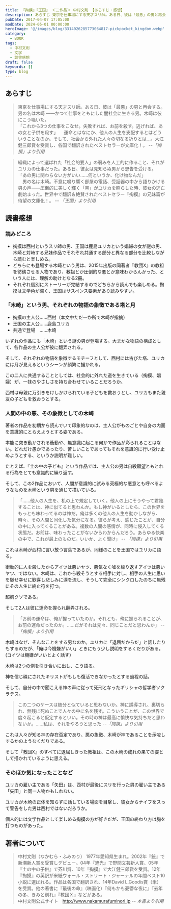 ```yaml
---
title: 『掏摸』『王国』 ＜二作品＞ 中村文則 【あらすじ・感想】
description: あらすじ 東京を仕事場にする天才スリ師。ある日、彼は「最悪」の男と再会する。男の名は木崎 ――かつて仕事をともにした闇社会に生きる男。木崎は彼にこう囁いた。「これから3つの仕事をこなせ。失敗すれば、お前を殺す。逃げれば、あの女と子供を殺す」 　運命とはなにか、他人の人生を支配するとはどういうことなのか。
pubDate: 2017-04-07 17:05:00
modDate: 2024-05-01 00:00:00
heroImage: '@/images/blog/3314026285773034817-pickpocket_kingdom.webp'
category:
  - BOOK
tags:
  - 中村文則
  - 文学
  - 読書感想
draft: false
keywords: []
type: blog
---
```



## あらすじ

> 東京を仕事場にする天才スリ師。ある日、彼は「最悪」の男と再会する。男の名は木崎 ――かつて仕事をともにした闇社会に生きる男。木崎は彼にこう囁いた。<br />
> 「これから3つの仕事をこなせ。失敗すれば、お前を殺す。逃げれば、あの女と子供を殺す」 　運命とはなにか、他人の人生を支配するとはどういうことなのか。そして、社会から外れた人々の切なる祈りとは…。大江健三郎賞を受賞し、各国で翻訳されたベストセラーが文庫化！。 <cite>--「掏摸」より引用</cite>

> 組織によって選ばれた「社会的要人」の弱みを人工的に作ること、それがユリカの仕事だった。ある日、彼女は見知らぬ男から忠告を受ける。<br />
> 「あの男に関わらない方がいい……何というか、化け物なんだ」<br />
> 　男の名は木崎。不意に鳴り響く部屋の電話、受話器の中から語りかける男の声――圧倒的に美しく輝く「黒」がユリカを照らした時、彼女の逃亡劇始まった。世界中で翻訳＆絶賛されたベストセラー『掏摸』の兄妹篇が待望の文庫化！。 <cite>-- 「王国」より引用</cite>

## 読書感想

### 読みどころ

- 掏摸は西村というスリ師の男、王国は鹿島ユリカという娼婦の女が謎の男、木崎と対峙する兄妹作品でそれぞれ共通する部分と異なる部分を比較しながら読むと楽しめる。
- どちらにも登場する木崎という男は、2015年出版の同著者『教団X』の教祖を彷彿させる人物であり、教祖とか圧倒的な悪とか意味わからんかった、という人には、理解の助けとなる2冊。
- それぞれ個別にストーリーが完結するのでどちらから読んでも楽しめる。掏摸は文学色が濃く、王国はサスペンス要素があり読みやすい。

### 「木崎」という男、それぞれの物語の象徴である塔と月

- 掏摸の主人公……西村（本文中ただ一か所で木崎が指摘）
- 王国の主人公……鹿島ユリカ
- 共通で登場　……木崎

いずれの作品にも「木崎」という謎の男が登場する。大まかな物語の構成として、各作品の主人公が彼に翻弄される。

そして、それぞれの物語を象徴するモチーフとして、西村には古びた塔、ユリカには月が見えるというシーンが頻繁に描かれる。

この二人に共通することとしては、社会的に外れた道を生きている（掏摸、娼婦）が、一抹のやさしさを持ち合わせていることだろうか。

西村は母親に万引きをけしかけられている子どもを救おうとし、ユリカもまた親友の子どもを救おうとする。

### 人間の中の悪、その象徴としての木崎

著者の作品を初期から読んでいて印象的なのは、主人公がものごとや自身の内面を意識的にとらえようとする姿である。

本能に突き動かされる衝動や、無意識に起こる何かで作品が彩られることはない。どれだけ愚かであったり、苦しいことであってもそれを意識的に行い受け止めようとする、というか説明が難しい。

たとえば、『土の中の子ども』という作品では、主人公の男は自殺願望ともとれる行為をとても意識的に繰り返す。

<BlogCard
  title='『土の中の子供』 中村文則 【読書感想・あらすじ】'
  description='あらすじ 27歳のタクシードライバーをいまも脅かすのは、親に捨てられ、孤児として日常的に虐待された日々の記憶。理不尽に引きこまれる被虐体験に、生との健全な距離を見失った「私」は、自身の半生を呪い持てあましながらも、暴力に乱された精神の暗部にかすかな生の核心をさぐる。人間の業と希望を正面から追求し、賞'
  url='https://www.neputa-note.net/2015/05/fuminori-nakamura-children-in-the-soil/'
  domain='www.neputa-note.net'
/>

そして、この2作品において、人間が意識的に試みる究極的な悪意とも呼べるようなものを木崎という男を通じて描いている。

> 「……他人の人生を、机の上で規定していく。他人の上にそうやって君臨することは、神に似てると思わんか。もし神がいるとしたら、この世界をもっとも味わってるのは神だ。俺は多くの他人の人生を動かしながら、時々、その人間と同化した気分になる。彼らが考え、感じたことが、自分の中に入ってくることがある。複数の人間の感情が、同時に侵入してくる状態だ。お前は、味わったことがないからわからんだろう。あらゆる快楽の中で、これが最上のものだ。いいか、よく聞け」 <cite>-- 「掏摸」より引用</cite>

これは木崎が西村に言い放つ言葉であるが、同様のことを王国ではユリカに語る。

衝動的に人を殺したからアイツは悪いヤツ、悪気なく嘘を繰り返すアイツは悪いヤツ、ではない。木崎は、これから殺そうとする相手に対し、相手の人生に思いを馳せ幸せに歓喜し悲しみに涙を流し、そうして完全にシンクロしたのちに無残にその人生に終止符を打つ。

超胸クソである。

そして2人は彼に運命を握られ翻弄される。

> 「お前の運命は、俺が握っていたのか。それとも、俺に握られることが、お前の運命だったのか。……だがそれは元々、同じことだと思わんか」 <cite>--「掏摸」より引用</cite>

木崎はなぜ、そんなことをする男なのか。ユリカに「退屈だからだ」と話したりもするのだが、「俺は今機嫌がいい」ときにもう少し説明をするくだりがある。(コイツは機嫌がいいとよく話す）

木崎は2つの例を引き合いに出し、こう語る。

神を信じ磔にされたキリストがもしも復活できなかったとする過程の話。

そして、自分の中で聞こえる神の声に従って死刑となったギリシャの哲学者ソクラテス。

> この二つのケースは随分と似ていると思わないか。神に誘導され、裏切られ、無残に死ぬことで人々の中に名を残す。こういうことが、この世界で度々起こると仮定するといい。その時の神は最高に愉快な気持ちだと思わないか。……私は、それをやろうと思った <cite>--「掏摸」より引用</cite>

これは人々が知る神の存在否定であり、悪の象徴、木崎が神であることを示唆しするかのようなくだりである。

そして『教団X』のすべてに退屈しきった教祖は、この木崎の成れの果ての姿として描かれているように思える。

<BlogCard
  title='『教団Ｘ』 中村文則 【読書感想・あらすじ】'
  description='あらすじ 対をなし存在する「２つの集団」。ひとつは「沢渡(さわたり)」という男が教祖として君臨し、都内のマンション一棟に潜むカルト宗教であり、そこには多くの若い男女が集っている。その宗教団体は公安や警察に「教団X」と呼ばれマークされている。もうひとつは、自称アマチュア思索家「松尾正太郎」を教祖とする'
  url='https://www.neputa-note.net/2015/03/nakamura-fuminori-cult-x/'
  domain='www.neputa-note.net'
/>

### そのほか気になったことなど

ユリカの雇い主である「矢田」は、西村が最後にスリを行った男の雇い主である「矢田」と同一人物かもしれない。

ユリカが木崎の正体を知らずに話している場面を目撃し、彼女からナイフをスって警告をした男は西村ではないだろうか。

個人的には文学作品として楽しめる掏摸の方が好きだが、王国の終わり方は胸を打つものがあった。

<div class='not-prose'>
  <div data-vc_mylinkbox_id='886763591'></div>
</div>

<div class='not-prose'>
  <div data-vc_mylinkbox_id='886763593'></div>
</div>

## 著者について

> 中村文則（なかむら・ふみのり） 1977年愛知県生まれ。2002年『銃』で新潮新人賞を受賞しデビュー。04年『遮光』で野間文芸新人賞、05年『土の中の子供』で芥川賞、10年『掏摸』で大江健三郎賞を受賞。12年『掏摸』の英訳が米紙ウォール・ストリート・ジャーナルの年間ベスト10小説に選ばれる。作品は各国で翻訳され、14年David L.Goodis賞（米）を受賞。他の著書に『最後の命』（映画化）『何もかも憂鬱な夜に』『去年の冬、きみと別れ』『教団Ｘ』などがある。<br />
> 中村文則公式サイト　http://www.nakamurafuminori.jp <cite>-- 本書より引用</cite>

